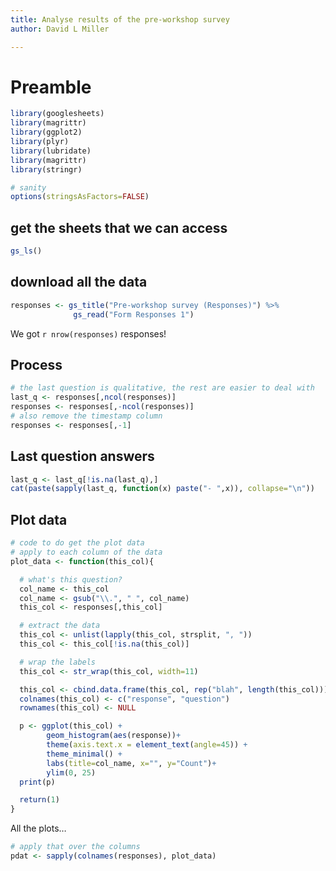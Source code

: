 ```yaml
---
title: Analyse results of the pre-workshop survey
author: David L Miller

---
```



# Preamble

```r
library(googlesheets)
library(magrittr)
library(ggplot2)
library(plyr)
library(lubridate)
library(magrittr)
library(stringr)

# sanity
options(stringsAsFactors=FALSE)
```


## get the sheets that we can access

```r
gs_ls()
```


## download all the data

```r
responses <- gs_title("Pre-workshop survey (Responses)") %>%
              gs_read("Form Responses 1")
```

We got `r nrow(responses)` responses!

## Process

```r
# the last question is qualitative, the rest are easier to deal with
last_q <- responses[,ncol(responses)]
responses <- responses[,-ncol(responses)]
# also remove the timestamp column
responses <- responses[,-1]
```

## Last question answers

```r
last_q <- last_q[!is.na(last_q),]
cat(paste(sapply(last_q, function(x) paste("- ",x)), collapse="\n"))
```

## Plot data

```r
# code to do get the plot data
# apply to each column of the data
plot_data <- function(this_col){

  # what's this question?
  col_name <- this_col
  col_name <- gsub("\\.", " ", col_name)
  this_col <- responses[,this_col]

  # extract the data
  this_col <- unlist(lapply(this_col, strsplit, ", "))
  this_col <- this_col[!is.na(this_col)]

  # wrap the labels
  this_col <- str_wrap(this_col, width=11)

  this_col <- cbind.data.frame(this_col, rep("blah", length(this_col)))
  colnames(this_col) <- c("response", "question")
  rownames(this_col) <- NULL

  p <- ggplot(this_col) +
        geom_histogram(aes(response))+
        theme(axis.text.x = element_text(angle=45)) +
        theme_minimal() +
        labs(title=col_name, x="", y="Count")+
        ylim(0, 25)
  print(p)

  return(1)
}
```

All the plots...
```r
# apply that over the columns
pdat <- sapply(colnames(responses), plot_data)
```


